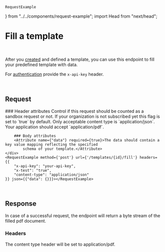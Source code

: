     RequestExample
} from "../../components/request-example"; import Head from "next/head";


<Head>
    <title>Fill your PDF template | doqs.dev</title>
</Head>

# Fill a template

<Endpoint method="POST" path="/templates/{id}/fill"/>
<br/>

After you [created](/api-reference/authentication) and defined a template, you can use this endpoint to fill your predefined template with data.

For [authentication](/api-reference/authentication) provide the `x-api-key` header.

<br/>

## Request
<Grid>
    <div>
        ### Header attributes
        <Attribute name={"x-test"} required={false}>
            Control if this request should be counted as a sandbox request or not. If your organization is not
            subscribed yet this flag is set to `true` by default.
        </Attribute>
        <Attribute name={"content-type"} required={true}>
            Only acceptable content type is `application/json`.
        </Attribute>
        <Attribute name={"Accept"} required={true}>
            Your application should accept `application/pdf`.
        </Attribute>

        ### Body attributes
        <Attribute name={"data"} required={true}>The data should contain a key value mapping reflecting the specified
            schema of your template.</Attribute>
    </div>
    <RequestExample method={'post'} url={'/templates/{id}/fill'} headers={{
        "x-api-key": "your-api-key",
        "x-test": "true",
        "content-type": "application/json"
    }} json={{"data": {}}}></RequestExample>
</Grid>

<br/>

## Response
In case of a successful request, the endpoint will return a byte stream of the filled pdf document.

### Headers
<Grid>
    <div>
        <Attribute name={"content-type"}>The content type header will be set to application/pdf.</Attribute>
    </div>
    <div/>
</Grid>
